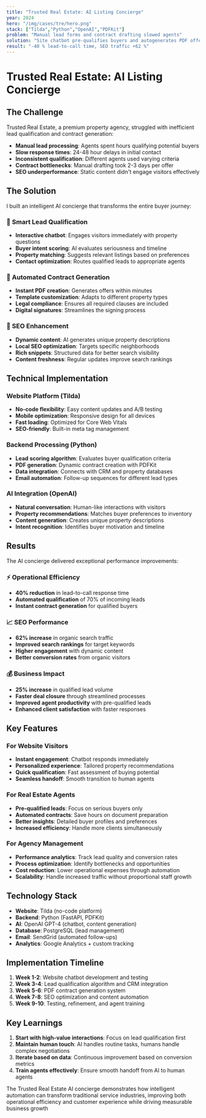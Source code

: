 ```yaml
---
title: "Trusted Real Estate: AI Listing Concierge"
year: 2024
hero: "/img/cases/tre/hero.png"
stack: ["Tilda","Python","OpenAI","PDFKit"]
problem: "Manual lead forms and contract drafting slowed agents"
solution: "Site chatbot pre-qualifies buyers and autogenerates PDF offers"
result: "-40 % lead-to-call time, SEO traffic +62 %"
---
```


# Trusted Real Estate: AI Listing Concierge

## The Challenge

Trusted Real Estate, a premium property agency, struggled with inefficient lead qualification and contract generation:

- **Manual lead processing**: Agents spent hours qualifying potential buyers
- **Slow response times**: 24-48 hour delays in initial contact
- **Inconsistent qualification**: Different agents used varying criteria
- **Contract bottlenecks**: Manual drafting took 2-3 days per offer
- **SEO underperformance**: Static content didn't engage visitors effectively

## The Solution

I built an intelligent AI concierge that transforms the entire buyer journey:

### 🤖 Smart Lead Qualification
- **Interactive chatbot**: Engages visitors immediately with property questions
- **Buyer intent scoring**: AI evaluates seriousness and timeline
- **Property matching**: Suggests relevant listings based on preferences
- **Contact optimization**: Routes qualified leads to appropriate agents

### 📄 Automated Contract Generation
- **Instant PDF creation**: Generates offers within minutes
- **Template customization**: Adapts to different property types
- **Legal compliance**: Ensures all required clauses are included
- **Digital signatures**: Streamlines the signing process

### 🎯 SEO Enhancement
- **Dynamic content**: AI generates unique property descriptions
- **Local SEO optimization**: Targets specific neighborhoods
- **Rich snippets**: Structured data for better search visibility
- **Content freshness**: Regular updates improve search rankings

## Technical Implementation

### Website Platform (Tilda)
- **No-code flexibility**: Easy content updates and A/B testing
- **Mobile optimization**: Responsive design for all devices
- **Fast loading**: Optimized for Core Web Vitals
- **SEO-friendly**: Built-in meta tag management

### Backend Processing (Python)
- **Lead scoring algorithm**: Evaluates buyer qualification criteria
- **PDF generation**: Dynamic contract creation with PDFKit
- **Data integration**: Connects with CRM and property databases
- **Email automation**: Follow-up sequences for different lead types

### AI Integration (OpenAI)
- **Natural conversation**: Human-like interactions with visitors
- **Property recommendations**: Matches buyer preferences to inventory
- **Content generation**: Creates unique property descriptions
- **Intent recognition**: Identifies buyer motivation and timeline

## Results

The AI concierge delivered exceptional performance improvements:

### ⚡ Operational Efficiency
- **40% reduction** in lead-to-call response time
- **Automated qualification** of 70% of incoming leads
- **Instant contract generation** for qualified buyers

### 📈 SEO Performance
- **62% increase** in organic search traffic
- **Improved search rankings** for target keywords
- **Higher engagement** with dynamic content
- **Better conversion rates** from organic visitors

### 💰 Business Impact
- **25% increase** in qualified lead volume
- **Faster deal closure** through streamlined processes
- **Improved agent productivity** with pre-qualified leads
- **Enhanced client satisfaction** with faster responses

## Key Features

### For Website Visitors
- **Instant engagement**: Chatbot responds immediately
- **Personalized experience**: Tailored property recommendations
- **Quick qualification**: Fast assessment of buying potential
- **Seamless handoff**: Smooth transition to human agents

### For Real Estate Agents
- **Pre-qualified leads**: Focus on serious buyers only
- **Automated contracts**: Save hours on document preparation
- **Better insights**: Detailed buyer profiles and preferences
- **Increased efficiency**: Handle more clients simultaneously

### For Agency Management
- **Performance analytics**: Track lead quality and conversion rates
- **Process optimization**: Identify bottlenecks and opportunities
- **Cost reduction**: Lower operational expenses through automation
- **Scalability**: Handle increased traffic without proportional staff growth

## Technology Stack

- **Website**: Tilda (no-code platform)
- **Backend**: Python (FastAPI, PDFKit)
- **AI**: OpenAI GPT-4 (chatbot, content generation)
- **Database**: PostgreSQL (lead management)
- **Email**: SendGrid (automated follow-ups)
- **Analytics**: Google Analytics + custom tracking

## Implementation Timeline

1. **Week 1-2**: Website chatbot development and testing
2. **Week 3-4**: Lead qualification algorithm and CRM integration
3. **Week 5-6**: PDF contract generation system
4. **Week 7-8**: SEO optimization and content automation
5. **Week 9-10**: Testing, refinement, and agent training

## Key Learnings

1. **Start with high-value interactions**: Focus on lead qualification first
2. **Maintain human touch**: AI handles routine tasks, humans handle complex negotiations
3. **Iterate based on data**: Continuous improvement based on conversion metrics
4. **Train agents effectively**: Ensure smooth handoff from AI to human agents

The Trusted Real Estate AI concierge demonstrates how intelligent automation can transform traditional service industries, improving both operational efficiency and customer experience while driving measurable business growth 